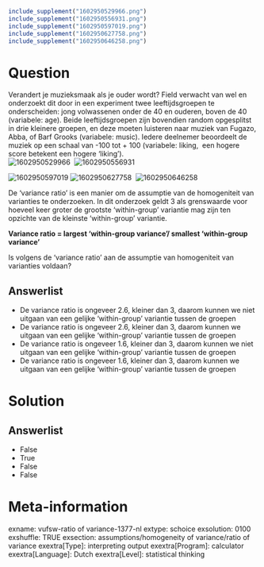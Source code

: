 ```r
include_supplement("1602950529966.png")
include_supplement("1602950556931.png")
include_supplement("1602950597019.png")
include_supplement("1602950627758.png")
include_supplement("1602950646258.png")
```

Question
========
Verandert je muzieksmaak als je ouder wordt? Field verwacht van wel en
onderzoekt dit door in een experiment twee leeftijdsgroepen te
onderscheiden: jong volwassenen onder de 40 en ouderen, boven de 40
(variabele: age). Beide leeftijdsgroepen zijn bovendien random
opgesplitst in drie kleinere groepen, en deze moeten luisteren naar
muziek van Fugazo, Abba, of Barf Grooks (variabele: music). Iedere
deelnemer beoordeelt de muziek op een schaal van -100 tot + 100
(variabele: liking,  een hogere score betekent een hogere ‘liking’).  
<img src="1602950529966.png" class="fr-fic fr-dii tvcss_2"
alt="1602950529966" /> 
<img src="1602950556931.png" class="fr-fic fr-dii tvcss_3"
alt="1602950556931" />  
  
<img src="1602950597019.png" class="fr-fic fr-dii tvcss_4"
alt="1602950597019" /> <img src="1602950627758.png" class="fr-fic fr-dii tvcss_5"
alt="1602950627758" /> 
<img src="1602950646258.png" class="fr-fic fr-dii tvcss_5"
alt="1602950646258" />  
  
De ‘variance ratio’ is een manier om de assumptie van de homogeniteit
van varianties te onderzoeken. In dit onderzoek geldt 3 als grenswaarde
voor hoeveel keer groter de grootste ‘within-group’ variantie mag zijn
ten opzichte van de kleinste ‘within-group’ variantie.  
  
**Variance ratio = largest ‘within-group variance’/ smallest
‘within-group variance’**  
  
Is volgens de ‘variance ratio’ aan de assumptie van homogeniteit van
varianties voldaan?

Answerlist
----------
* De variance ratio is ongeveer 2.6, kleiner dan 3, daarom kunnen we niet
  uitgaan van een gelijke ‘within-group’ variantie tussen de groepen
* De variance ratio is ongeveer 2.6, kleiner dan 3, daarom kunnen we
  uitgaan van een gelijke ‘within-group’ variantie tussen de groepen
* De variance ratio is ongeveer 1.6, kleiner dan 3, daarom kunnen we niet
  uitgaan van een gelijke ‘within-group’ variantie tussen de groepen
* De variance ratio is ongeveer 1.6, kleiner dan 3, daarom kunnen we
  uitgaan van een gelijke ‘within-group’ variantie tussen de groepen

Solution
========










Answerlist
----------
* False
* True
* False
* False

Meta-information
================
exname: vufsw-ratio of variance-1377-nl
extype: schoice
exsolution: 0100
exshuffle: TRUE
exsection: assumptions/homogeneity of variance/ratio of variance
exextra[Type]: interpreting output
exextra[Program]: calculator
exextra[Language]: Dutch
exextra[Level]: statistical thinking

